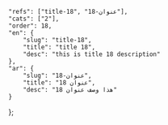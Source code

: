 ---
---
    "refs": ["title-18", "عنوان-18"],
	"cats": ["2"],
	"order": 18,
	"en": {
		"slug": "title-18",
        "title": "title 18",
		"desc": "this is title 18 description"
	},
	"ar": {
		"slug": "عنوان-18",
        "title": "عنوان 18",
		"desc": "هذا وصف عنوان 18"
	}
};